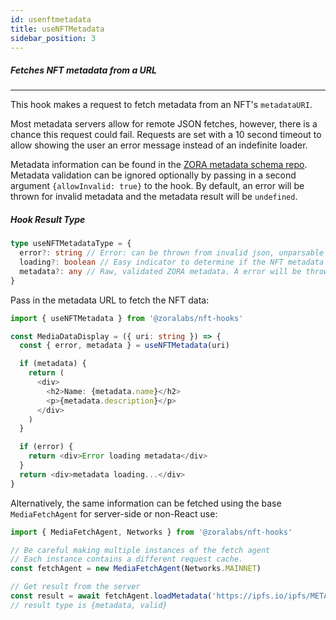 ```yaml
---
id: usenftmetadata
title: useNFTMetadata
sidebar_position: 3
---
```


##### Fetches NFT metadata from a URL

---

This hook makes a request to fetch metadata from an NFT's `metadataURI`.

Most metadata servers allow for remote JSON fetches, however, there is a chance this request could fail.
Requests are set with a 10 second timeout to allow showing the user an error message
instead of an indefinite loader.

Metadata information can be found in the [ZORA metadata schema repo](https://github.com/ourzora/media-metadata-schemas). Metadata validation can be
ignored optionally by passing in a second argument `{allowInvalid: true}` to the hook. By default, an error will be thrown for
invalid metadata and the metadata result will be `undefined`.

##### Hook Result Type

```typescript
type useNFTMetadataType = {
  error?: string // Error: can be thrown from invalid json, unparsable json, network request failure, network request timeout
  loading?: boolean // Easy indicator to determine if the NFT metadata is loading. Same as (!metadata && !error).
  metadata?: any // Raw, validated ZORA metadata. A error will be thrown if the metadata does not validate.
}
```

Pass in the metadata URL to fetch the NFT data:

```typescript
import { useNFTMetadata } from '@zoralabs/nft-hooks'

const MediaDataDisplay = ({ uri: string }) => {
  const { error, metadata } = useNFTMetadata(uri)

  if (metadata) {
    return (
      <div>
        <h2>Name: {metadata.name}</h2>
        <p>{metadata.description}</p>
      </div>
    )
  }

  if (error) {
    return <div>Error loading metadata</div>
  }
  return <div>metadata loading...</div>
}
```

Alternatively, the same information can be fetched using the base `MediaFetchAgent` for server-side or non-React use:

```typescript
import { MediaFetchAgent, Networks } from '@zoralabs/nft-hooks'

// Be careful making multiple instances of the fetch agent
// Each instance contains a different request cache.
const fetchAgent = new MediaFetchAgent(Networks.MAINNET)

// Get result from the server
const result = await fetchAgent.loadMetadata('https://ipfs.io/ipfs/METADATA_HASH')
// result type is {metadata, valid}
```
